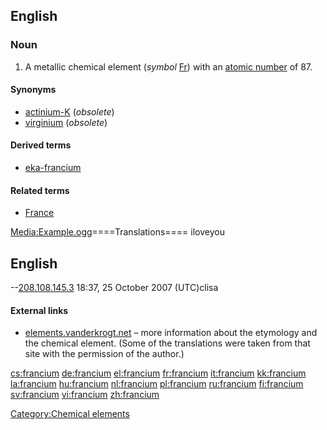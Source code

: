{{see|Francium}}
==English==
{{elements|Fr|radon|Rn|radium|Ra}}

{{wikipedia}}

===Noun===
{{en-noun|-}}

# A metallic chemical element (''symbol'' [[Fr]]) with an [[atomic number]] of 87.

====Synonyms====
*[[actinium-K]] (''obsolete'')
*[[virginium]] (''obsolete'')

====Derived terms====
*[[eka-francium]]

====Related terms====
*[[France]]

[[Media:Example.ogg]]====Translations====
iloveyou
== English ==--[[User:208.108.145.3|208.108.145.3]] 18:37, 25 October 2007 (UTC)clisa

====External links====
*[http://elements.vanderkrogt.net/elem/fr.html elements.vanderkrogt.net] – more information about the etymology and the chemical element. (Some of the translations were taken from that site with the permission of the author.)

[[Category:Chemical elements]]

[[cs:francium]]
[[de:francium]]
[[el:francium]]
[[fr:francium]]
[[it:francium]]
[[kk:francium]]
[[la:francium]]
[[hu:francium]]
[[nl:francium]]
[[pl:francium]]
[[ru:francium]]
[[fi:francium]]
[[sv:francium]]
[[vi:francium]]
[[zh:francium]]